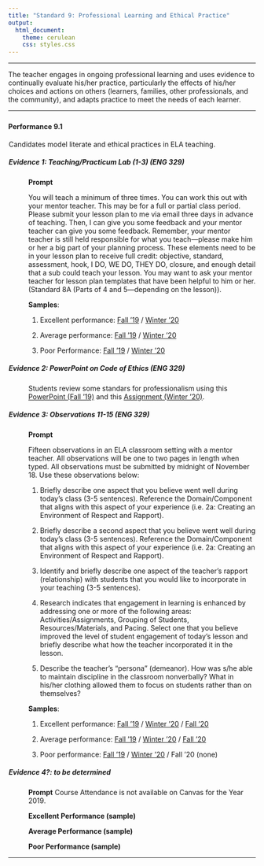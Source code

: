 ---
title: "Standard 9: Professional Learning and Ethical Practice"
output: 
  html_document: 
    theme: cerulean
    css: styles.css
---

<script type="text/javascript">
 function showhide(id) {
    var e = document.getElementById(id);
    e.style.display = (e.style.display == 'block') ? 'none' : 'block';
 }
</script>

----
 
The teacher engages in ongoing professional learning and uses evidence to continually evaluate his/her practice, particularly the effects of his/her choices and actions on others (learners, families, other professionals, and the community), and adapts practice to meet the needs of each learner.  

----

### {.tabset .tabset-pills .tabset-fade}


#### Performance 9.1

<div style="padding-left:1px;">

Candidates model literate and ethical practices in ELA teaching. 

##### Evidence 1: Teaching/Practicum Lab (1-3) (ENG 329)

<div style="padding-left:40px;">

**Prompt**

You will teach a minimum of three times. You can work this out with your mentor teacher. This may be for a full or partial class period. Please submit your lesson plan to me via email three days in advance of teaching. Then, I can give you some feedback and your mentor teacher can give you some feedback. Remember, your mentor teacher is still held responsible for what you teach—please make him or her a big part of your planning process. These elements need to be in your lesson plan to receive full credit: objective, standard, assessment, hook, I DO, WE DO, THEY DO, closure, and enough detail that a sub could teach your lesson. You may want to ask your mentor teacher for lesson plan templates that have been helpful to him or her. (Standard 8A (Parts of 4 and 5—depending on the lesson)).

**Samples**: 

1. Excellent performance: [Fall '19](https://drive.google.com/file/d/1Lm4FBpGrbs5UKWAvZWOJdHZ0mCs4srey/view?usp=sharing) / [Winter '20](https://drive.google.com/file/d/1cLQaxNW1zg3W_Ot-8YF8TolAbDtNjrUL/view?usp=sharing)

2. Average performance: [Fall '19](https://drive.google.com/file/d/1AXmrAjV4atv_CzL8goaZ8xWc8f-jl037/view?usp=sharing) / [Winter '20](https://drive.google.com/file/d/15MqYL_PdT89n7Cd4e3fo9N8bps8LwLY6/view?usp=sharing)

3. Poor Performance: [Fall '19](https://drive.google.com/file/d/1ZNBRP6kwscIzd3I_ebM96IDSuib0P6YK/view?usp=sharing) / [Winter '20](https://drive.google.com/file/d/1dp7Z_ox3pJI75idKpMHATdS2xADfSTdu/view?usp=sharing) 
</div>

##### Evidence 2: PowerPoint on Code of Ethics (ENG 329)
<div style="padding-left:40px;">

Students review some standars for professionalism using this [PowerPoint (Fall '19)](https://drive.google.com/file/d/1I5IEZdfngW4l-3MtdGiqoN2XGHEOmZ23/view?usp=sharing) and this [Assignment (Winter '20)](https://drive.google.com/file/d/1ckYthJwIUXMk5NqjmM3F9nUWk-gnF2Qv/view?usp=sharing).

</div>


##### Evidence 3: Observations 11-15 (ENG 329)
<div style="padding-left:40px;">
**Prompt**

Fifteen observations in an ELA classroom setting with a mentor teacher. All observations will be one to two pages in length when typed. All observations must be submitted by midnight of November 18. Use these observations below:

1. Briefly describe one aspect that you believe went well during today’s class (3-5 sentences).  Reference  the  Domain/Component  that  aligns  with  this  aspect  of  your  experience  (i.e.  2a: Creating an Environment of Respect and Rapport).

2. Briefly  describe  a  second  aspect  that  you  believe  went  well  during  today’s  class  (3-5 sentences).      Reference   the   Domain/Component   that   aligns   with   this   aspect   of   your experience (i.e. 2a: Creating an Environment of Respect and Rapport).

3. Identify and briefly describe one aspect of the teacher’s rapport (relationship) with students that you would like to incorporate in your teaching (3-5 sentences).

4. Research indicates that engagement in learning is enhanced by addressing one or more of the following  areas:    Activities/Assignments,  Grouping  of  Students,  Resources/Materials,  and Pacing.    Select  one  that  you  believe  improved  the  level  of  student  engagement  of  today’s lesson and briefly describe what how the teacher incorporated it in the lesson.

5. Describe the teacher’s “persona” (demeanor).  How was s/he able to maintain discipline in the  classroom  nonverbally?    What  in  his/her  clothing  allowed  them  to  focus  on  students rather than on themselves?

**Samples**: 

1. Excellent performance: [Fall '19](https://drive.google.com/file/d/15dRr5V5DhrEP8OELI4tMvWP8rTE-s2F6/view?usp=sharing) / [Winter '20](https://drive.google.com/file/d/1o1N3yGnuEgfWX-4iSsv9JUm1aGIUBdcT/view?usp=sharing) / [Fall '20](https://drive.google.com/file/d/1sodA0T-_-pVUW456zMYhNL22QLylVKI-/view?usp=sharing)

2. Average performance: [Fall '19](https://drive.google.com/file/d/1y6PT5760qgzhQfAEcExl5TTrEmgtqsoz/view?usp=sharing) /  [Winter '20](https://drive.google.com/file/d/13la0WDfAo_Uov73Cd2hz99PuX5Xnq9HR/view?usp=sharing) / [Fall '20](https://drive.google.com/file/d/1-O5YZnCun8w7iwxoQeli3cg0pNu3JC2d/view?usp=sharing)

3. Poor performance: [Fall '19](https://drive.google.com/file/d/1_XF-VIuPKYtf4yMIkIBuauX9msINeHW7/view?usp=sharing) / [Winter '20](https://drive.google.com/file/d/1Z8QmVgrQ_k-2cSVxQVRRdbP6CXr3Oy9q/view?usp=sharing) / Fall '20 (none)


</div>


##### Evidence 4?: to be determined
<div style="padding-left:40px;">
**Prompt**
Course Attendance is not available on Canvas for the Year 2019. 

**Excellent Performance (sample)**

**Average Performance (sample)**

**Poor Performance (sample)**
</div>

</div>

----

<footer></footer>